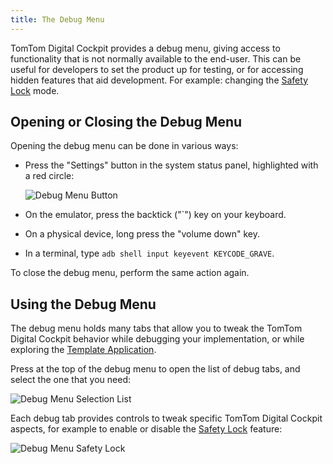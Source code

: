 ```yaml
---
title: The Debug Menu
---
```


TomTom Digital Cockpit provides a debug menu, giving access to functionality that is not normally available
to the end-user. This can be useful for developers to set the product up for testing, or for
accessing hidden features that aid development. For example: changing the
[Safety Lock](/tomtom-digital-cockpit/documentation/development/platform-features/safety-lock)
mode.

## Opening or Closing the Debug Menu

Opening the debug menu can be done in various ways:

- Press the "Settings" button in the system status panel, highlighted with a red circle:

    ![Debug Menu Button](images/debug_menu_button.png)

- On the emulator, press the backtick ("\`") key on your keyboard.
- On a physical device, long press the "volume down" key.
- In a terminal, type `adb shell input keyevent KEYCODE_GRAVE`.

To close the debug menu, perform the same action again.

## Using the Debug Menu

The debug menu holds many tabs that allow you to tweak the TomTom Digital Cockpit behavior while debugging
your implementation, or while exploring the
[Template Application](/tomtom-digital-cockpit/documentation/platform-overview/example-apps).

Press at the top of the debug menu to open the list of debug tabs, and select the one that you
need:

![Debug Menu Selection List](images/debug_menu_selection_list.png)

Each debug tab provides controls to tweak specific TomTom Digital Cockpit aspects, for example to enable or
disable the
[Safety Lock](/tomtom-digital-cockpit/documentation/development/platform-features/safety-lock)
feature:

![Debug Menu Safety Lock](images/debug_menu_safety_lock.png)
